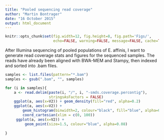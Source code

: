 ```yaml
---
title: "Pooled sequencing read coverage"
author: "Martin Bontrager"
date: "16 October 2015"
output: html_document
---
```

```r
knitr::opts_chunk$set(fig.width=12, fig.height=8, fig.path='Figs/',
                      echo=FALSE, warning=FALSE, message=FALSE, cache=TRUE)
```

After Illumina sequencing of pooled populations of E. affinis, I want to generate read coverage stats and figures for the sequenced samples. The reads have already been aligned with BWA-MEM and Stampy, then indexed and sorted into .bam files. 

```r
samples <- list.files(pattern="*.bam")
samples <- gsub(".bam", "", samples)

for (i in samples){
    a <- read.delim(paste(i, "/", i, "-smds.coverage.percontig"), 
                    stringsAsFactors = FALSE)
    ggplot(a, aes(x=V2)) + geom_density(fill="red", alpha=0.2)
    ggplot(a, aes(x=V2)) + 
        geom_histogram(binwidth=2, colour="black", fill="blue", alpha=0.2) +
        coord_cartesian(xlim = c(0, 100))
     ggplot(a, aes(x=V2)) + 
         geom_point(size=1.5, colour="blue", alpha=0.08)
    
}    
```

